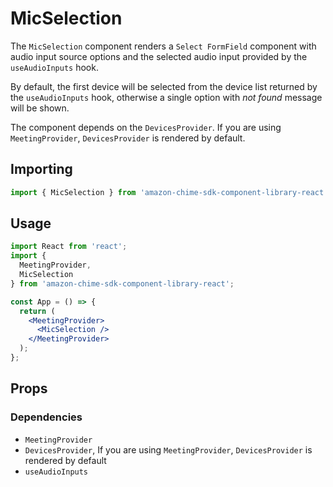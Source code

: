 
<Meta title="SDK Components/DeviceSelection/MicSelection" />

# MicSelection

The `MicSelection` component renders a `Select FormField` component with audio input source options and the selected audio input provided by the `useAudioInputs` hook.

By default, the first device will be selected from the device list returned by the `useAudioInputs` hook, otherwise a single option with _not found_ message will be shown.

The component depends on the `DevicesProvider`. If you are using `MeetingProvider`, `DevicesProvider` is rendered by default.

## Importing

```javascript
import { MicSelection } from 'amazon-chime-sdk-component-library-react';
```

## Usage

```jsx
import React from 'react';
import {
  MeetingProvider,
  MicSelection
} from 'amazon-chime-sdk-component-library-react';

const App = () => {
  return (
    <MeetingProvider>
      <MicSelection />
    </MeetingProvider>
  );
};
```

## Props

<Props of={MicSelection} />

### Dependencies

- `MeetingProvider`
- `DevicesProvider`, If you are using `MeetingProvider`, `DevicesProvider` is rendered by default
- `useAudioInputs`

